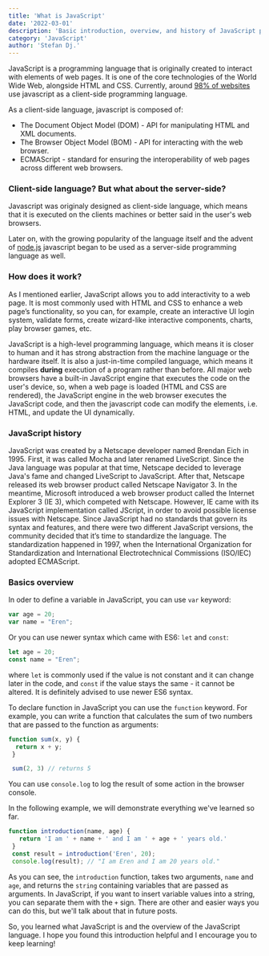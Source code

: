 ```yaml
---
title: 'What is JavaScript'
date: '2022-03-01'
description: 'Basic introduction, overview, and history of JavaScript programming language'
category: 'JavaScript'
author: 'Stefan Dj.'
---
```


JavaScript is a programming language that is originally created to interact with elements of web pages. It is one of the core technologies of the World Wide Web, alongside HTML and CSS. Currently, around <a href="https://w3techs.com/technologies/details/cp-javascript/" target="_blank" rel="noopener"><span>98% of websites</span> </a> use javascript as a client-side programming language.

As a client-side language, javascript is composed of:

- The Document Object Model (DOM) - API for manipulating HTML and XML documents.
- The Browser Object Model (BOM) - API for interacting with the web browser.
- ECMAScript - standard for ensuring the interoperability of web pages across different web browsers.

### Client-side language? But what about the server-side?

Javascript was originaly designed as client-side language, which means that it is executed on the clients machines or better said in the user's web browsers.

Later on, with the growing popularity of the language itself and the advent of <a href="https://nodejs.org/en/" target="_blank" rel="noopener"><span>node.js</span></a> javascript began to be used as a server-side programming language as well. 

### How does it work?

As I mentioned earlier, JavaScript allows you to add interactivity to a web page. It is most commonly used with HTML and CSS to enhance a web page’s functionality, so you can, for example, create an interactive UI login system, validate forms, create wizard-like interactive components, charts, play browser games, etc.

JavaScript is a high-level programming language, which means it is closer to human and it has strong abstraction from the machine language or the hardware itself. It is also a just-in-time compiled language, which means it compiles **during** execution of a program rather than before.
All major web browsers have a built-in JavaScript engine that executes the code on the user's device, so, when a web page is loaded (HTML and CSS are rendered), the JavaScript engine in the web browser executes the JavaScript code, and then the javascript code can modify the elements, i.e. HTML, and update the UI dynamically.

### JavaScript history

JavaScript was created by a Netscape developer named Brendan Eich in 1995. First, it was called Mocha and later renamed LiveScript.
Since the Java language was popular at that time, Netscape decided to leverage Java's fame and changed LiveScript to JavaScript. After that, Netscape released its web browser product called Netscape Navigator 3.
In the meantime, Microsoft introduced a web browser product called the Internet Explorer 3 (IE 3), which competed with Netscape. However, IE came with its JavaScript implementation called JScript, in order to avoid possible license issues with Netscape.
Since JavaScript had no standards that govern its syntax and features, and there were two different JavaScript versions, the community decided that it’s time to standardize the language.
The standardization happened in 1997, when the International Organization for Standardization and International Electrotechnical Commissions (ISO/IEC) adopted ECMAScript.

### Basics overview

In oder to define a variable in JavaScript, you can use `var` keyword:

```jsx
var age = 20;
var name = "Eren";
```

Or you can use newer syntax which came with ES6: `let` and `const`:

```javascript
let age = 20;
const name = "Eren";
```

where `let` is commonly used if the value is not constant and it can change later in the code, and `const` if the value stays the same - it cannot be altered. It is definitely advised to use newer ES6 syntax.

To declare function in JavaScript you can use the `function` keyword. For example, you can write a function that calculates the sum of two numbers that are passed to the function as arguments:

```javascript
function sum(x, y) {
  return x + y;
 }

 sum(2, 3) // returns 5
```

You can use `console.log` to log the result of some action in the browser console.

In the following example, we will demonstrate everything we've learned so far.

```javascript
function introduction(name, age) {
   return 'I am ' + name + ' and I am ' + age + ' years old.'
 }
 const result = introduction('Eren', 20);
 console.log(result); // "I am Eren and I am 20 years old."
```
As you can see, the `introduction` function, takes two arguments, `name` and `age`, and returns the `string` containing variables that are passed as arguments. In JavaScript, if you want to insert variable values into a string, you can separate them with the `+` sign. There are other and easier ways you can do this, but we'll talk about that in future posts.

So, you learned what JavaScript is and the overview of the JavaScript language. I hope you found this introduction helpful and I encourage you to keep learning!